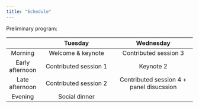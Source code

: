 ```yaml
---
title: "Schedule"
---
```


Preliminary program:

|     |                Tuesday              |          Wednesday                     |
|:---:|:-----------------------------------:|:--------------------------------------:|
|  Morning  | Welcome & keynote           | Contributed session 3                          |
|  Early afternoon  | Contributed session 1           | Keynote 2                     |
|  Late afternoon  | Contributed session 2          | Contributed session 4 + panel disucssion |
|  Evening | Social dinner         |  |
